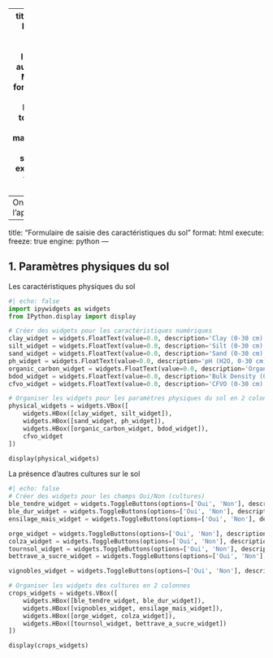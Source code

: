 
---
title: "Autour de l'appication"
description: "Tester l'application"
author: "Davick MOUNTEKA"
format:
  html:
    toc: true
    toc-location: left
    toc-expand: 3
from: markdown+emoji
number-sections: true
execute: 
  freeze: true
engine: python
---
On va tester l'application ici


---
title: "Formulaire de saisie des caractéristiques du sol"
format: html
execute:
  freeze: true
  engine: python
---

## 1. Paramètres physiques du sol

Les caractéristiques physiques du sol
```python
#| echo: false
import ipywidgets as widgets
from IPython.display import display

# Créer des widgets pour les caractéristiques numériques
clay_widget = widgets.FloatText(value=0.0, description='Clay (0-30 cm) %:')
silt_widget = widgets.FloatText(value=0.0, description='Silt (0-30 cm) %:')
sand_widget = widgets.FloatText(value=0.0, description='Sand (0-30 cm) %:')
ph_widget = widgets.FloatText(value=0.0, description='pH (H2O, 0-30 cm):')
organic_carbon_widget = widgets.FloatText(value=0.0, description='Organic Carbon (0-30 cm) %:')
bdod_widget = widgets.FloatText(value=0.0, description='Bulk Density (0-30 cm):')
cfvo_widget = widgets.FloatText(value=0.0, description='CFVO (0-30 cm) %:')

# Organiser les widgets pour les paramètres physiques du sol en 2 colonnes
physical_widgets = widgets.VBox([
    widgets.HBox([clay_widget, silt_widget]),
    widgets.HBox([sand_widget, ph_widget]),
    widgets.HBox([organic_carbon_widget, bdod_widget]),
    cfvo_widget
])

display(physical_widgets)
```
La présence d'autres cultures sur le sol

```python
#| echo: false
# Créer des widgets pour les champs Oui/Non (cultures)
ble_tendre_widget = widgets.ToggleButtons(options=['Oui', 'Non'], description='Ble tendre:', value='Non')
ble_dur_widget = widgets.ToggleButtons(options=['Oui', 'Non'], description='Ble dur:', value='Non')
ensilage_mais_widget = widgets.ToggleButtons(options=['Oui', 'Non'], description='Ensillage de mais:', value='Non')

orge_widget = widgets.ToggleButtons(options=['Oui', 'Non'], description='Orge:', value='Non')
colza_widget = widgets.ToggleButtons(options=['Oui', 'Non'], description='Colza:', value='Non')
tournsol_widget = widgets.ToggleButtons(options=['Oui', 'Non'], description='Tournesol:', value='Non')
bettrave_a_sucre_widget = widgets.ToggleButtons(options=['Oui', 'Non'], description='Betterave à sucre:', value='Non')

vignobles_widget = widgets.ToggleButtons(options=['Oui', 'Non'], description='Vignobles:', value='Non')

# Organiser les widgets des cultures en 2 colonnes
crops_widgets = widgets.VBox([
    widgets.HBox([ble_tendre_widget, ble_dur_widget]),
    widgets.HBox([vignobles_widget, ensilage_mais_widget]),
    widgets.HBox([orge_widget, colza_widget]),
    widgets.HBox([tournsol_widget, bettrave_a_sucre_widget])
])

display(crops_widgets)
```